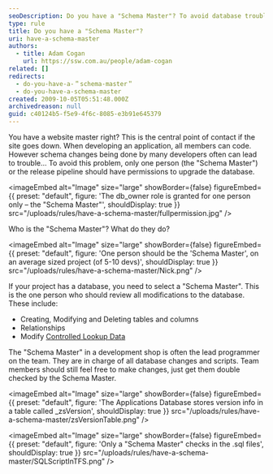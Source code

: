 ```yaml
---
seoDescription: Do you have a "Schema Master"? To avoid database trouble when many developers make schema changes, designate one person or the release pipeline to upgrade the database, reviewing all modifications and scripts.
type: rule
title: Do you have a "Schema Master"?
uri: have-a-schema-master
authors:
  - title: Adam Cogan
    url: https://ssw.com.au/people/adam-cogan
related: []
redirects:
  - do-you-have-a-＂schema-master＂
  - do-you-have-a-schema-master
created: 2009-10-05T05:51:48.000Z
archivedreason: null
guid: c40124b5-f5e9-4f6c-8085-e3b91e645379
---
```


You have a website master right? This is the central point of contact if the site goes down.
When developing an application, all members can code. However schema changes being done by many developers often can lead to trouble...
To avoid this problem, only one person (the "Schema Master") or the release pipeline should have permissions to upgrade the database.


<imageEmbed
  alt="Image"
  size="large"
  showBorder={false}
  figureEmbed={{
    preset: "default",
    figure: 'The db_owner role is granted for one person only – the "Schema Master"',
    shouldDisplay: true
  }}
  src="/uploads/rules/have-a-schema-master/fullpermission.jpg"
/>

Who is the "Schema Master"? What do they do?


<imageEmbed
  alt="Image"
  size="large"
  showBorder={false}
  figureEmbed={{
    preset: "default",
    figure: 'One person should be the \'Schema Master\', on an average sized project (of 5-10 devs)',
    shouldDisplay: true
  }}
  src="/uploads/rules/have-a-schema-master/Nick.png"
/>

If your project has a database, you need to select a "Schema Master". This is the one person who should review all modifications to the database. These include:

- Creating, Modifying and Deleting tables and columns
- Relationships
- Modify [Controlled Lookup Data](/do-you-deploy-controlled-lookup-data)

The "Schema Master" in a development shop is often the lead programmer on the team. They are in charge of all database changes and scripts. Team members should still feel free to make changes, just get them double checked by the Schema Master.

<imageEmbed
  alt="Image"
  size="large"
  showBorder={false}
  figureEmbed={{
    preset: "default",
    figure: 'The Applications Database stores version info in a table called _zsVersion',
    shouldDisplay: true
  }}
  src="/uploads/rules/have-a-schema-master/zsVersionTable.png"
/>


<imageEmbed
  alt="Image"
  size="large"
  showBorder={false}
  figureEmbed={{
    preset: "default",
    figure: 'Only a "Schema Master" checks in the .sql files',
    shouldDisplay: true
  }}
  src="/uploads/rules/have-a-schema-master/SQLScriptInTFS.png"
/>